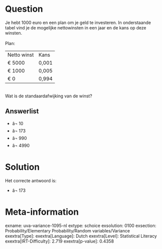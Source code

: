 Question
========

Je hebt 1000 euro en een plan om je geld te investeren. In onderstaande
tabel vind je de mogelijke nettowinsten in een jaar en de kans op deze
winsten.\
\
Plan:\

  ------------- -------
  Netto winst   Kans
  € 5000        0,001
  € 1000        0,005
  € 0           0,994
  ------------- -------

\
Wat is de standaardafwijking van de winst?

Answerlist
----------

* â¬ 10
* â¬ 173
* â¬ 990
* â¬ 4990

Solution
========

Het correcte antwoord is: 

* â¬ 173

Meta-information
================
exname: uva-variance-1095-nl
extype: schoice
exsolution: 0100
exsection: Probability/Elementary Probability/Random variables/Variance
exextra[Type]: 
exextra[Language]: Dutch
exextra[Level]: Statistical Literacy
exextra[IRT-Difficulty]: 2.719
exextra[p-value]: 0.4358
